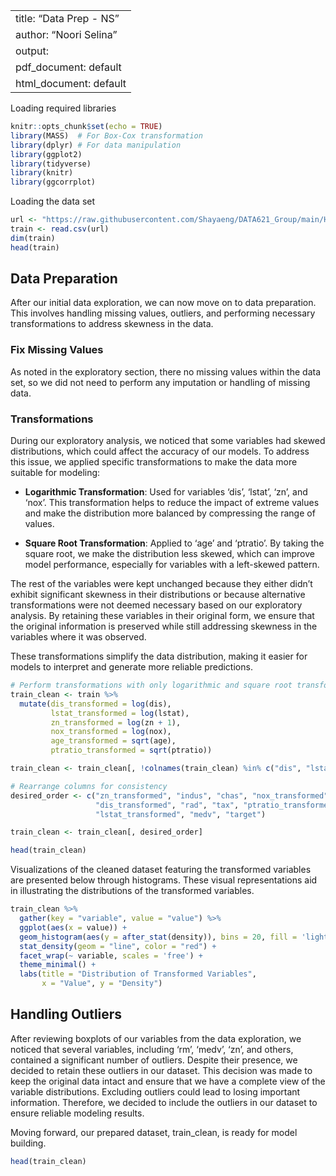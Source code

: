 
---
title: "Data Prep - NS"
author: "Noori Selina"
output:
  pdf_document: default
  html_document: default
---

Loading required libraries 
```r
knitr::opts_chunk$set(echo = TRUE)
library(MASS)  # For Box-Cox transformation
library(dplyr) # For data manipulation
library(ggplot2)
library(tidyverse)
library(knitr)
library(ggcorrplot)
```

Loading the data set
```r
url <- "https://raw.githubusercontent.com/Shayaeng/DATA621_Group/main/HW3/Provided%20data/crime-training-data_modified.csv"
train <- read.csv(url)
dim(train)
head(train)
```


## Data Preparation
After our initial data exploration, we can now  move on to data preparation. This involves handling missing values, outliers, and performing necessary transformations to address skewness in the data.

### Fix Missing Values
As noted in the exploratory section, there no missing values within the data set, so we did not need to perform any imputation or handling of missing data.

### Transformations

During our exploratory analysis, we noticed that some variables had skewed distributions, which could affect the accuracy of our models. To address this issue, we applied specific transformations to make the data more suitable for modeling:

- **Logarithmic Transformation**: Used for variables 'dis', 'lstat', 'zn', and 'nox'. This transformation helps to reduce the impact of extreme values and make the distribution more balanced by compressing the range of values.

- **Square Root Transformation**: Applied to 'age' and 'ptratio'. By taking the square root, we make the distribution less skewed, which can improve model performance, especially for variables with a left-skewed pattern.

The rest of the variables were kept unchanged because they either didn't exhibit significant skewness in their distributions or because alternative transformations were not deemed necessary based on our exploratory analysis. By retaining these variables in their original form, we ensure that the original information is preserved while still addressing skewness in the variables where it was observed.

These transformations simplify the data distribution, making it easier for models to interpret and generate more reliable predictions.

```r
# Perform transformations with only logarithmic and square root transformations
train_clean <- train %>%
  mutate(dis_transformed = log(dis),
         lstat_transformed = log(lstat),
         zn_transformed = log(zn + 1),
         nox_transformed = log(nox),
         age_transformed = sqrt(age),
         ptratio_transformed = sqrt(ptratio))

train_clean <- train_clean[, !colnames(train_clean) %in% c("dis", "lstat", "age", "ptratio", "zn", "nox")]

# Rearrange columns for consistency 
desired_order <- c("zn_transformed", "indus", "chas", "nox_transformed", "rm", "age_transformed", 
                   "dis_transformed", "rad", "tax", "ptratio_transformed", 
                   "lstat_transformed", "medv", "target")

train_clean <- train_clean[, desired_order]

head(train_clean)

```


Visualizations of the cleaned dataset featuring the transformed variables are presented below through histograms. These visual representations aid in illustrating the distributions of the transformed variables.

```r
train_clean %>%
  gather(key = "variable", value = "value") %>%
  ggplot(aes(x = value)) + 
  geom_histogram(aes(y = after_stat(density)), bins = 20, fill = 'lightblue', color = 'black') + 
  stat_density(geom = "line", color = "red") +
  facet_wrap(~ variable, scales = 'free') +
  theme_minimal() +
  labs(title = "Distribution of Transformed Variables",
       x = "Value", y = "Density")
```

## Handling Outliers

After reviewing boxplots of our variables from the data exploration, we noticed that several variables, including 'rm', 'medv', 'zn', and others, contained a significant number of outliers. Despite their presence, we decided to retain these outliers in our dataset. This decision was made to keep the original data intact and ensure that we have a complete view of the variable distributions. Excluding outliers could lead to losing important information. Therefore, we decided to include the outliers in our dataset to ensure reliable modeling results.

Moving forward, our prepared dataset, train_clean, is ready for model building.
```r
head(train_clean)
```


